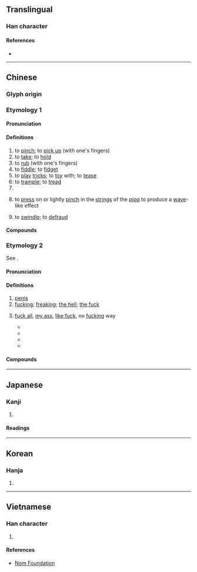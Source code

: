 {{also|拈|捻}}
{{character info/new}}
==Translingual==

===Han character===
{{Han char|rn=64|rad=手|as=12|sn=15|four=53033|canj=QBKF|ids=⿰扌然}}

====References====
* {{Han ref|kx=0454.230|dkj=12713|dj=0804.030|hdz=31961.050|uh=649A|ud=25754|bh=BCBF|bd=48319}}

----

==Chinese==

===Glyph origin===
{{Han etym}}

===Etymology 1===
{{zh-forms|alt=捻}}

====Pronunciation====
{{zh-pron
|m=niǎn
|c=nan2,nin2,nin5
|mn=lián
|mc=y
|oc=y
|cat=v
}}

====Definitions====
{{zh-hanzi}}

# to [[pinch]]; to [[pick up]] (with one's fingers)
# to [[take]]; to [[hold]]
# to [[rub]] (with one's fingers)
# to [[fiddle]]; to [[fidget]]
# to [[play]] [[tricks]]; to [[toy]] with; to [[tease]]
# to [[trample]]; to [[tread]]
# {{zh-alt-form|攆|to [[expel]]; to [[drive out]]}}
# {{lb|zh|music}} to [[press]] on or lightly [[pinch]] in the [[string]]s of the ''[[pipa]]'' to produce a [[wave]]-like effect
# {{lb|zh|Min Nan}} to [[swindle]]; to [[defraud]]

====Compounds====
{{zh-der|撚手|加撚|吃醋撚酸|撚錢|撚酸|撚指|撚靶兒|撚分子|輕攏慢撚|紙撚兒}}

===Etymology 2===
{{zh-forms|alt=𡳞,𨶙}}
See {{zh-l|*𡳞}}.

====Pronunciation====
{{zh-pron
|c=lan2
|cat=n,part
}}

====Definitions====
{{zh-hanzi}} {{tlb|zh|Cantonese|vulgar}}

# [[penis]] {{zh-mw|c:條|c:轆}}
# [[fucking]]; [[freaking]]; [[the hell]]; [[the fuck]]
# {{n-g|(Negates the meaning of the sentence)}} [[fuck all]], [[my ass]], [[like fuck]], no [[fucking]] way
#* {{zh-x|你 識 條 撚{lan2}！|You know '''fuck all'''!|C}} 
#* {{zh-x|關 你 撚{lan2} 事！|'''None''' of your '''fucking''' business!|C}}
#* {{zh-x|你 有 撚{lan2} 用！|You are of '''fuck all''' use!|C}} 
#* {{zh-x|道 條 撚{lan2} 歉{hip3}！|Apologize '''my ass'''!|C}}

====Compounds====
{{zh-der|含撚|把撚|關……撚事|有撚用|冇撚用|撚樣|乜撚嘢|大撚晒|撚就|罷撚就|毒撚|撚屌|條撚|麻撚煩|多撚謝|戇撚鳩|戇撚鳩鳩}}

----

==Japanese==

===Kanji===
{{ja-kanji|grade=|rs=手12}}

# {{defn|lang=ja|sort=手12}}

====Readings====
{{ja-readings
|on=ねん
|kun=ひね-る, よ-る, よ-り
}}

----

==Korean==

===Hanja===
{{ko-hanja/new|비틀다|비틀|년||연}}

# {{defn|lang=ko|sort=手12}}

----

==Vietnamese==

===Han character===
{{vi-readings|rs=手12|hanviet=niệm}}

# {{defn|lang=vi|sort=手12}}

====References====
* [http://nomfoundation.org/common/nom_details.php?codepoint=649a Nom Foundation]